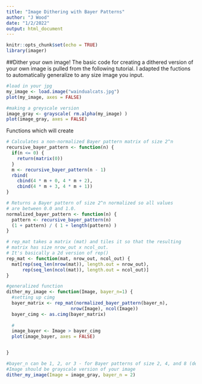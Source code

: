 ---
title: "Image Dithering with Bayer Patterns"
author: "J Wood"
date: "1/2/2022"
output: html_document
---

```{r setup, include=FALSE}
knitr::opts_chunk$set(echo = TRUE)
library(imager)
```

##Dither your own image!
The basic code for creating a dithered version of your own image is pulled from the following tutorial. I adapted the fuctions to automatically generalize to any size image you input.

```{r}
#load in your jpg
my_image <- load.image("waindualcats.jpg")
plot(my_image, axes = FALSE)

#making a greyscale version
image_gray <- grayscale( rm.alpha(my_image) )
plot(image_gray, axes = FALSE)
```


Functions which will create 
```{r}
# Calculates a non-normalized Bayer pattern matrix of size 2^n
recursive_bayer_pattern <- function(n) {
  if(n <= 0) {
    return(matrix(0))
  }
  m <- recursive_bayer_pattern(n - 1)
  rbind(
    cbind(4 * m + 0, 4 * m + 2),
    cbind(4 * m + 3, 4 * m + 1))
}

# Returns a Bayer pattern of size 2^n normalized so all values
# are between 0.0 and 1.0.
normalized_bayer_pattern <- function(n) {
  pattern <- recursive_bayer_pattern(n)
  (1 + pattern) / ( 1 + length(pattern) )
}

# rep_mat takes a matrix (mat) and tiles it so that the resulting
# matrix has size nrow_out x ncol_out.
# It's basically a 2d version of rep()
rep_mat <- function(mat, nrow_out, ncol_out) {
  mat[rep(seq_len(nrow(mat)), length.out = nrow_out),
      rep(seq_len(ncol(mat)), length.out = ncol_out)]
}

```

```{r}
#generalized function
dither_my_image <- function(Image, bayer_n=1) {
  #setting up cimg
  bayer_matrix <- rep_mat(normalized_bayer_pattern(bayer_n),
                        nrow(Image), ncol(Image))
  bayer_cimg <- as.cimg(bayer_matrix)
  
  #
  image_bayer <- Image > bayer_cimg
  plot(image_bayer, axes = FALSE)


}

#bayer_n can be 1, 2, or 3 - for Bayer patterns of size 2, 4, and 8 (default = 1)
#Image should be grayscale version of your image
dither_my_image(Image = image_gray, bayer_n = 2)
```

